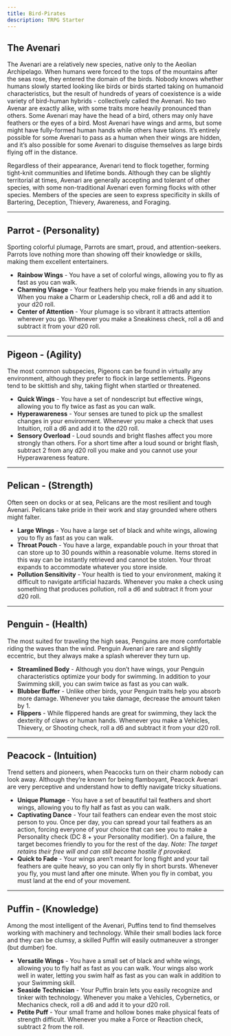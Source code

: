 ```yaml
---
title: Bird-Pirates
description: TRPG Starter
---
```


## The Avenari

The Avenari are a relatively new species, native only to the Aeolian Archipelago. When humans were forced to the tops of the mountains after the seas rose, they entered the domain of the birds. Nobody knows whether humans slowly started looking like birds or birds started taking on humanoid characteristics, but the result of hundreds of years of coexistence is a wide variety of bird-human hybrids - collectively called the Avenari. No two Avenar are exactly alike, with some traits more heavily pronounced than others. Some Avenari may have the head of a bird, others may only have feathers or the eyes of a bird. Most Avenari have wings and arms, but some might have fully-formed human hands while others have talons. It’s entirely possible for some Avenari to pass as a human when their wings are hidden, and it’s also possible for some Avenari to disguise themselves as large birds flying off in the distance. 

Regardless of their appearance, Avenari tend to flock together, forming tight-knit communities and lifetime bonds. Although they can be slightly territorial at times, Avenari are generally accepting and tolerant of other species, with some non-traditional Avenari even forming flocks with other species. Members of the species are seen to express specificity in skills of Bartering, Deception, Thievery, Awareness, and Foraging.

---

## Parrot - (Personality)

Sporting colorful plumage, Parrots are smart, proud, and attention-seekers. Parrots love nothing more than showing off their knowledge or skills, making them excellent entertainers.

- **Rainbow Wings** - You have a set of colorful wings, allowing you to fly as fast as you can walk.
- **Charming Visage** - Your feathers help you make friends in any situation. When you make a Charm or Leadership check, roll a d6 and add it to your d20 roll.
- **Center of Attention** - Your plumage is so vibrant it attracts attention wherever you go. Whenever you make a Sneakiness check, roll a d6 and subtract it from your d20 roll.

---

## Pigeon - (Agility)

The most common subspecies, Pigeons can be found in virtually any environment, although they prefer to flock in large settlements. Pigeons tend to be skittish and shy, taking flight when startled or threatened.

- **Quick Wings** - You have a set of nondescript but effective wings, allowing you to fly twice as fast as you can walk.
- **Hyperawareness** - Your senses are tuned to pick up the smallest changes in your environment. Whenever you make a check that uses Intuition, roll a d6 and add it to the d20 roll.
- **Sensory Overload** - Loud sounds and bright flashes affect you more strongly than others. For a short time after a loud sound or bright flash, subtract 2 from any d20 roll you make and you cannot use your Hyperawareness feature.

---

## Pelican - (Strength)

Often seen on docks or at sea, Pelicans are the most resilient and tough Avenari. Pelicans take pride in their work and stay grounded where others might falter.

- **Large Wings** - You have a large set of black and white wings, allowing you to fly as fast as you can walk.
- **Throat Pouch** - You have a large, expandable pouch in your throat that can store up to 30 pounds within a reasonable volume. Items stored in this way can be instantly retrieved and cannot be stolen. Your throat expands to accommodate whatever you store inside.
- **Pollution Sensitivity** - Your health is tied to your environment, making it difficult to navigate artificial hazards. Whenever you make a check using something that produces pollution, roll a d6 and subtract it from your d20 roll.

---

## Penguin - (Health)

The most suited for traveling the high seas, Penguins are more comfortable riding the waves than the wind. Penguin Avenari are rare and slightly eccentric, but they always make a splash wherever they turn up.

- **Streamlined Body** - Although you don’t have wings, your Penguin characteristics optimize your body for swimming. In addition to your Swimming skill, you can swim twice as fast as you can walk.
- **Blubber Buffer** - Unlike other birds, your Penguin traits help you absorb more damage. Whenever you take damage, decrease the amount taken by 1.
- **Flippers** - While flippered hands are great for swimming, they lack the dexterity of claws or human hands. Whenever you make a Vehicles, Thievery, or Shooting check, roll a d6 and subtract it from your d20 roll.

---

## Peacock - (Intuition)

Trend setters and pioneers, when Peacocks turn on their charm nobody can look away. Although they’re known for being flamboyant, Peacock Avenari are very perceptive and understand how to deftly navigate tricky situations.

- **Unique Plumage** - You have a set of beautiful tail feathers and short wings, allowing you to fly half as fast as you can walk.
- **Captivating Dance** - Your tail feathers can endear even the most stoic person to you. Once per day, you can spread your tail feathers as an action, forcing everyone of your choice that can see you to make a Personality check (DC 8 + your Personality modifier). On a failure, the target becomes friendly to you for the rest of the day. *Note: The target retains their free will and can still become hostile if provoked.*
- **Quick to Fade** - Your wings aren’t meant for long flight and your tail feathers are quite heavy, so you can only fly in short bursts. Whenever you fly, you must land after one minute. When you fly in combat, you must land at the end of your movement.

---

## Puffin - (Knowledge)

Among the most intelligent of the Avenari, Puffins tend to find themselves working with machinery and technology. While their small bodies lack force and they can be clumsy, a skilled Puffin will easily outmaneuver a stronger (but dumber) foe.

- **Versatile Wings** - You have a small set of black and white wings, allowing you to fly half as fast as you can walk. Your wings also work well in water, letting you swim half as fast as you can walk in addition to your Swimming skill.
- **Seaside Technician** - Your Puffin brain lets you easily recognize and tinker with technology. Whenever you make a Vehicles, Cybernetics, or Mechanics check, roll a d6 and add it to your d20 roll.
- **Petite Puff** - Your small frame and hollow bones make physical feats of strength difficult. Whenever you make a Force or Reaction check, subtract 2 from the roll.
